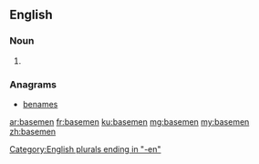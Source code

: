 ==English==

===Noun===
{{head|en|plural}}

# {{plural of|baseman|lang=en}}

===Anagrams===
* [[benames#English|benames]]

[[Category:English plurals ending in "-en"]]

[[ar:basemen]]
[[fr:basemen]]
[[ku:basemen]]
[[mg:basemen]]
[[my:basemen]]
[[zh:basemen]]
